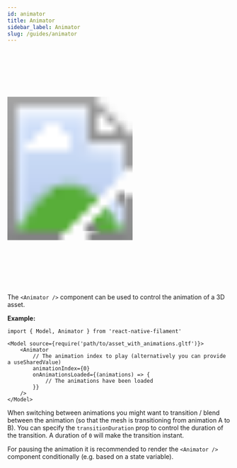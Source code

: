 ```yaml
---
id: animator
title: Animator
sidebar_label: Animator
slug: /guides/animator
---
```



<div class="image-container">
  <svg xmlns="http://www.w3.org/2000/svg" width="283" height="535">
    <image href={useBaseUrl("img/demo-animations.gif")} x="18" y="33" width="247" height="469" />
    <image href={useBaseUrl("img/frame.png")} width="283" height="535" />
  </svg>
</div>

The `<Animator />` component can be used to control the animation of a 3D asset.

**Example:**

```tsx
import { Model, Animator } from 'react-native-filament'

<Model source={require('path/to/asset_with_animations.gltf')}>
    <Animator
        // The animation index to play (alternatively you can provide a useSharedValue)
        animationIndex={0}
        onAnimationsLoaded={(animations) => {
            // The animations have been loaded
        }}
    />
</Model>
```

When switching between animations you might want to transition / blend between the animation (so that the mesh is transitioning from animation A to B).
You can specify the `transitionDuration` prop to control the duration of the transition. A duration of `0` will make the transition instant.

For pausing the animation it is recommended to render the `<Animator />` component conditionally (e.g. based on a state variable).

